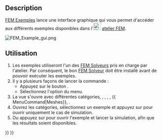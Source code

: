 <languages/>

{{Docnav/fr
|[[FEM_ClippingPlaneRemoveAll/fr|Supprimer les plans de coupe]]
|[[FEM_MeshClear/fr|Effacer le maillage FEM]]
|[[FEM_Workbench/fr|Atelier FEM]]
|IconL=FEM_ClippingPlaneRemoveAll.svg
|IconR=FEM_MeshClear.svg
|IconC=Workbench_FEM.svg
}}

{{GuiCommand/fr
|Name=FEM Examples
|Name/fr=FEM Exemples
|MenuLocation=Utilitaires → Ouvrir des exemples de l'atelier FEM
|Workbenches=[[FEM_Workbench/fr|FEM]]
|Version=0.19
|SeeAlso=[[FEM_tutorial/fr|FEM Tutoriel]]
}}

==Description== 

[[FEM_Examples/fr|FEM Exemples]] lance une interface graphique qui vous permet d'accéder aux différents exemples disponibles dans l'[[Image:Workbench_FEM.svg|24px]] [[FEM_Workbench/fr|atelier FEM]].

[[File:FEM_Example_gui.png]]
{{Caption|La fenêtre de dialogue de sélection d'exemples}}

<span id="Usage"></span>
==Utilisation== 

# Les exemples utiliseront l'un des [[FEM_Solver/fr|FEM Solveurs]] pris en charge par l'atelier. Par conséquent, le bon [[FEM_Solver/fr|FEM Solveur]] doit être installé avant de pouvoir exécuter les exemples.
# Il y a plusieurs façons de lancer la commande :
#* Appuyez sur le bouton {{Button|[[Image:FEM_Examples.svg|16px]] [[FEM_Examples/fr|Ouvrir des exemples de l'atelier FEM]]}}.
#* Sélectionnez l'option {{MenuCommand|Utilitaires → Ouvrir des exemples de l'atelier FEM}} du menu.
# La vue {{MenuCommand|FEM Exemples}} s'ouvre avec différentes catégories, {{MenuCommand|All}}, {{MenuCommand|Constraints}}, {{MenuCommand|Equations}}, {{MenuCommand|Materials}}, {{ MenuCommand|Meshes}}, {{MenuCommand|Solvers}}.
# Ouvrez les catégories, sélectionnez un exemple et appuyez sur {{Button|Setup}} pour ouvrir uniquement le cas de simulation.
# Ou appuyez sur {{Button|Run}} pour ouvrir l'exemple et lancer la simulation, afin que les résultats soient disponibles.


{{Docnav/fr
|[[FEM_ClippingPlaneRemoveAll/fr|Supprimer les plans de coupe]]
|[[FEM_MeshClear/fr|Effacer le maillage FEM]]
|[[FEM_Workbench/fr|Atelier FEM]]
|IconL=FEM_ClippingPlaneRemoveAll.svg
|IconR=FEM_MeshClear.svg
|IconC=Workbench_FEM.svg
}}

{{FEM Tools navi{{#translation:}}}}
{{Userdocnavi{{#translation:}}}}
{{clear}}